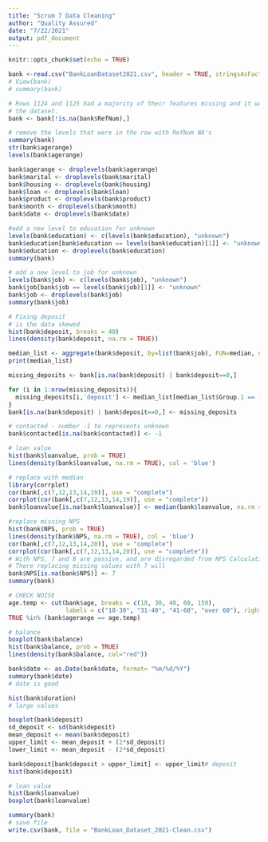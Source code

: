 ```yaml
---
title: "Scrum 7 Data Cleaning"
author: "Quality Assured"
date: "7/22/2021"
output: pdf_document
---
```


```r
knitr::opts_chunk$set(echo = TRUE)
```

```r
bank <-read.csv("BankLoanDataset2021.csv", header = TRUE, stringsAsFactors = TRUE)
# View(bank)
# summary(bank)
```

```r
# Rows 1124 and 1125 had a majority of their features missing and it was decided that they should be removed from 
# the dataset.
bank <- bank[!is.na(bank$RefNum),]

# remove the levels that were in the row with RefNum NA's
summary(bank)
str(bank$agerange)
levels(bank$agerange)
```

```r
bank$agerange <- droplevels(bank$agerange)
bank$marital <- droplevels(bank$marital)
bank$housing <- droplevels(bank$housing)
bank$loan <- droplevels(bank$loan)
bank$product <- droplevels(bank$product)
bank$month <- droplevels(bank$month)
bank$date <- droplevels(bank$date)
```

```r
#add a new level to education for unknown
levels(bank$education) <- c(levels(bank$education), "unknown")
bank$education[bank$education == levels(bank$education)[1]] <- "unknown"
bank$education <- droplevels(bank$education)
summary(bank)
```

```r
# add a new level to job for unknown
levels(bank$job) <- c(levels(bank$job), "unknown")
bank$job[bank$job == levels(bank$job)[1]] <- "unknown"
bank$job <- droplevels(bank$job)
summary(bank$job)
```

```r
# Fixing deposit
# is the data skewed
hist(bank$deposit, breaks = 40)
lines(density(bank$deposit, na.rm = TRUE))

median_list <- aggregate(bank$deposit, by=list(bank$job), FUN=median, na.rm = TRUE)
print(median_list)

missing_deposits <- bank[is.na(bank$deposit) | bank$deposit==0,]

for (i in 1:nrow(missing_deposits)){
  missing_deposits[i,'deposit'] <- median_list[median_list$Group.1 == (missing_deposits[i,'job']),'x']
}
bank[is.na(bank$deposit) | bank$deposit==0,] <- missing_deposits

```

```r
# contacted - number -1 to represents unknown
bank$contacted[is.na(bank$contacted)] <- -1
```

```r
# loan value
hist(bank$loanvalue, prob = TRUE)
lines(density(bank$loanvalue, na.rm = TRUE), col = 'blue')
```

```r
# replace with median
library(corrplot)
cor(bank[,c(7,12,13,14,19)], use = "complete")
corrplot(cor(bank[,c(7,12,13,14,19)], use = "complete"))
bank$loanvalue[is.na(bank$loanvalue)] <- median(bank$loanvalue, na.rm = TRUE)

```

```r
#replace missing NPS
hist(bank$NPS, prob = TRUE)
lines(density(bank$NPS, na.rm = TRUE), col = 'blue')
cor(bank[,c(7,12,13,14,20)], use = "complete")
corrplot(cor(bank[,c(7,12,13,14,20)], use = "complete"))
# With NPS, 7 and 8 are passive, and are disregarded from NPS Calculations
# There replacing missing values with 7 will
bank$NPS[is.na(bank$NPS)] <- 7
summary(bank)

```

```r
# CHECK NOISE
age.temp <- cut(bank$age, breaks = c(18, 30, 40, 60, 150),
                labels = c("18-30", "31-40", "41-60", "over 60"), right = TRUE)
TRUE %in% (bank$agerange == age.temp)

```

```r
# balance
boxplot(bank$balance)
hist(bank$balance, prob = TRUE)
lines(density(bank$balance, col="red"))
```

```r
bank$date <- as.Date(bank$date, format= "%m/%d/%Y")
summary(bank$date)
# date is good
```

```r
hist(bank$duration)
# large values
```

```r
boxplot(bank$deposit)
sd_deposit <- sd(bank$deposit)
mean_deposit <- mean(bank$deposit)
upper_limit <- mean_deposit + (2*sd_deposit)
lower_limit <- mean_deposit - (2*sd_deposit)

bank$deposit[bank$deposit > upper_limit] <- upper_limit# deposit
hist(bank$deposit)
```

```r
# loan value
hist(bank$loanvalue)
boxplot(bank$loanvalue)
```

```r
summary(bank)
# save file
write.csv(bank, file = "BankLoan_Dataset_2021-Clean.csv")
```














